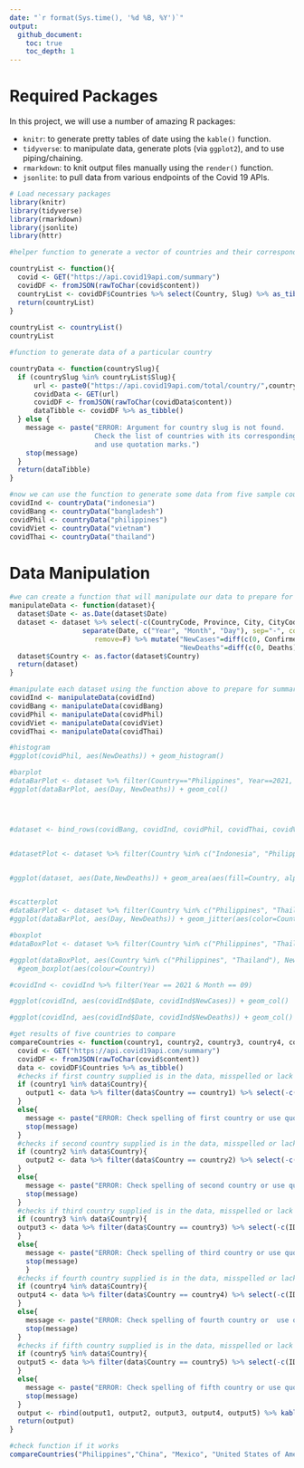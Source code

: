 ```yaml
---
date: "`r format(Sys.time(), '%d %B, %Y')`"
output:
  github_document:
    toc: true
    toc_depth: 1
---
```


# Required Packages
In this project, we will use a number of amazing R packages:

  * `knitr`: to generate pretty tables of date using the `kable()` function.  
  * `tidyverse`: to manipulate data, generate plots (via `ggplot2`), and to use piping/chaining.
  * `rmarkdown`: to knit output files manually using the `render()` function.  
  * `jsonlite`: to pull data from various endpoints of the Covid 19 APIs.
  
```r
# Load necessary packages
library(knitr)
library(tidyverse)
library(rmarkdown)
library(jsonlite)
library(httr)
```


```r
#helper function to generate a vector of countries and their corresponding Slug name whose data are update daily.

countryList <- function(){
  covid <- GET("https://api.covid19api.com/summary")
  covidDF <- fromJSON(rawToChar(covid$content))
  countryList <- covidDF$Countries %>% select(Country, Slug) %>% as_tibble()
  return(countryList)
}
  
countryList <- countryList()
countryList
```

```r
#function to generate data of a particular country

countryData <- function(countrySlug){
  if (countrySlug %in% countryList$Slug){
      url <- paste0("https://api.covid19api.com/total/country/",countrySlug)
      covidData <- GET(url)
      covidDF <- fromJSON(rawToChar(covidData$content))
      dataTibble <- covidDF %>% as_tibble()
  } else {
    message <- paste("ERROR: Argument for country slug is not found.
                     Check the list of countries with its corresponding slug name
                     and use quotation marks.")
    stop(message)
  }
  return(dataTibble)
}

#now we can use the function to generate some data from five sample countries
covidInd <- countryData("indonesia")
covidBang <- countryData("bangladesh")
covidPhil <- countryData("philippines")
covidViet <- countryData("vietnam")
covidThai <- countryData("thailand")
```


# Data Manipulation
```r
#we can create a function that will manipulate our data to prepare for data summaries and visualization
manipulateData <- function(dataset){
  dataset$Date <- as.Date(dataset$Date)
  dataset <- dataset %>% select(-c(CountryCode, Province, City, CityCode, Lat, Lon)) %>%
                  separate(Date, c("Year", "Month", "Day"), sep="-", convert=T, 
                     remove=F) %>% mutate("NewCases"=diff(c(0, Confirmed)),
                                          "NewDeaths"=diff(c(0, Deaths)))
  dataset$Country <- as.factor(dataset$Country)
  return(dataset)
}

#manipulate each dataset using the function above to prepare for summarization and visualization
covidInd <- manipulateData(covidInd)
covidBang <- manipulateData(covidBang)
covidPhil <- manipulateData(covidPhil)
covidViet <- manipulateData(covidViet)
covidThai <- manipulateData(covidThai)

#histogram
#ggplot(covidPhil, aes(NewDeaths)) + geom_histogram()

#barplot
#dataBarPlot <- dataset %>% filter(Country=="Philippines", Year==2021, Month==9)
#ggplot(dataBarPlot, aes(Day, NewDeaths)) + geom_col()




#dataset <- bind_rows(covidBang, covidInd, covidPhil, covidThai, covidViet)


#datasetPlot <- dataset %>% filter(Country %in% c("Indonesia", "Philippines", "Vietnam"))


#ggplot(dataset, aes(Date,NewDeaths)) + geom_area(aes(fill=Country, alpha=0.5)) + geom_text(aes(label=NewDeaths))


#scatterplot
#dataBarPlot <- dataset %>% filter(Country %in% c("Philippines", "Thailand"), Year==2021, Month==9)
#ggplot(dataBarPlot, aes(Day, NewDeaths)) + geom_jitter(aes(color=Country))

#boxplot
#dataBoxPlot <- dataset %>% filter(Country %in% c("Philippines", "Thailand"), Year==2021, Month==9)

#ggplot(dataBoxPlot, aes(Country %in% c("Philippines", "Thailand"), NewDeaths)) + 
  #geom_boxplot(aes(colour=Country))
```

```r
#covidInd <- covidInd %>% filter(Year == 2021 & Month == 09)

#ggplot(covidInd, aes(covidInd$Date, covidInd$NewCases)) + geom_col()

#ggplot(covidInd, aes(covidInd$Date, covidInd$NewDeaths)) + geom_col()

```





```r
#get results of five countries to compare
compareCountries <- function(country1, country2, country3, country4, country5){
  covid <- GET("https://api.covid19api.com/summary")
  covidDF <- fromJSON(rawToChar(covid$content))
  data <- covidDF$Countries %>% as_tibble()
  #checks if first country supplied is in the data, misspelled or lack quotation marks
  if (country1 %in% data$Country){
    output1 <- data %>% filter(data$Country == country1) %>% select(-c(ID,Slug,Premium))
  }
  else{
    message <- paste("ERROR: Check spelling of first country or use quotation marks.")
    stop(message)
  }
  #checks if second country supplied is in the data, misspelled or lack quotation marks
  if (country2 %in% data$Country){
    output2 <- data %>% filter(data$Country == country2) %>% select(-c(ID,Slug, Premium))
  }
  else{
    message <- paste("ERROR: Check spelling of second country or use quotation marks.")
    stop(message)
  }
  #checks if third country supplied is in the data, misspelled or lack quotation marks
  if (country3 %in% data$Country){
  output3 <- data %>% filter(data$Country == country3) %>% select(-c(ID,Slug, Premium))
  }
  else{
    message <- paste("ERROR: Check spelling of third country or use quotation marks.")
    stop(message)
    }
  #checks if fourth country supplied is in the data, misspelled or lack quotation marks  
  if (country4 %in% data$Country){
  output4 <- data %>% filter(data$Country == country4) %>% select(-c(ID,Slug, Premium))
  }
  else{
    message <- paste("ERROR: Check spelling of fourth country or  use quotation marks.")
    stop(message)
  }
  #checks if fifth country supplied is in the data, misspelled or lack quotation marks  
  if (country5 %in% data$Country){
  output5 <- data %>% filter(data$Country == country5) %>% select(-c(ID, Slug, Premium))
  }
  else{
    message <- paste("ERROR: Check spelling of fifth country or use quotation marks.")
    stop(message)
  }
  output <- rbind(output1, output2, output3, output4, output5) %>% kable()
  return(output)
}

#check function if it works
compareCountries("Philippines","China", "Mexico", "United States of America", "Australia")

```


